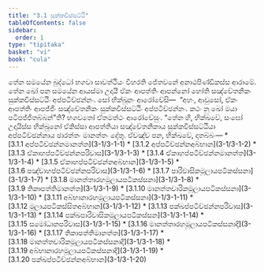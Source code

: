 ```yaml
---
title: "3.1 සුක්කවිස්සට්ඨි"
tableOfContents: false
sidebar:
  order: 1
type: "tipitaka"
basket: "vi"
book: "cula"
---
```



<DynamicBreadcrumb />

<Division number="97" book="cula">

<Paragraph number="498" book="cula">
තේන සමයේන බුද්ධෝ භගවා සාවත්ථියං විහරති ජේතවනේ අනාථපිණ්ඩිකස්ස ආරාමේ. තේන ඛෝ පන සමයේන ආයස්මා උදායී ඒකං ආපත්තිං ආපන්නෝ හෝති සඤ්චේතනිකං සුක්කවිස්සට්ඨිං අප්පටිච්ඡන්නං. සෝ භික්ඛූනං ආරෝචේසි—  “අහං, ආවුසෝ, ඒකං ආපත්තිං ආපජ්ජිං සඤ්චේතනිකං සුක්කවිස්සට්ඨිං අප්පටිච්ඡන්නං. කථං නු ඛෝ මයා පටිපජ්ජිතබ්බන්”ති? භගවතෝ ඒතමත්ථං ආරෝචේසුං. “තේන හි, භික්ඛවේ, සංඝෝ උදායිස්ස භික්ඛුනෝ ඒකිස්සා ආපත්තියා සඤ්චේතනිකාය සුක්කවිස්සට්ඨියා අප්පටිච්ඡන්නාය ඡාරත්තං මානත්තං දේතු. ඒවඤ්ච පන, භික්ඛවේ, දාතබ්බං—

</Paragraph>
</Division>

<TableOfContents book="cula" section="3.1">
* [3.1.1 අප්පටිච්ඡන්නමානත්ත](3-1/3-1-1)
* [3.1.2 අප්පටිච්ඡන්නඅබ්භාන](3-1/3-1-2)
* [3.1.3 ඒකාහප්පටිච්ඡන්නපරිවාස](3-1/3-1-3)
* [3.1.4 ඒකාහප්පටිච්ඡන්නමානත්ත](3-1/3-1-4)
* [3.1.5 ඒකාහප්පටිච්ඡන්නඅබ්භාන](3-1/3-1-5)
* [3.1.6 පඤ්චාහප්පටිච්ඡන්නපරිවාස](3-1/3-1-6)
* [3.1.7 පාරිවාසිකමූලායපටිකස්සනා](3-1/3-1-7)
* [3.1.8 මානත්තාරහමූලායපටිකස්සනා](3-1/3-1-8)
* [3.1.9 තිකාපත්තිමානත්ත](3-1/3-1-9)
* [3.1.10 මානත්තචාරිකමූලායපටිකස්සනා](3-1/3-1-10)
* [3.1.11 අබ්භානාරහමූලායපටිකස්සනා](3-1/3-1-11)
* [3.1.12 මූලායපටිකස්සිතඅබ්භාන](3-1/3-1-12)
* [3.1.13 පක්ඛප්පටිච්ඡන්නපරිවාස](3-1/3-1-13)
* [3.1.14 පක්ඛපාරිවාසිකමූලායපටිකස්සන](3-1/3-1-14)
* [3.1.15 සමෝධානපරිවාස](3-1/3-1-15)
* [3.1.16 මානත්තාරහමූලායපටිකස්සනාදි](3-1/3-1-16)
* [3.1.17 තිකාපත්තිමානත්ත](3-1/3-1-17)
* [3.1.18 මානත්තචාරිකමූලායපටිකස්සනාදි](3-1/3-1-18)
* [3.1.19 අබ්භානාරහමූලායපටිකස්සනාදි](3-1/3-1-19)
* [3.1.20 පක්ඛප්පටිච්ඡන්නඅබ්භාන](3-1/3-1-20)
</TableOfContents>